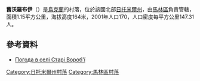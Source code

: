 {{coord|50|53|10|N|29|24|4|E|scale:30000|display=title}}

'''舊沃羅布伊'''（{{lang-uk|Старі Вороб'ї}}）是[[烏克蘭|烏克蘭]]的村落，位於該國北部[[日托米爾州|日托米爾州]]，由[[馬林區|馬林區]]負責管轄，面積1.15平方公里，海拔高度164米，2001年人口170，人口密度每平方公里147.31人。

==參考資料==
* [http://weather.in.ua/ua/zhitomirskaja/24989 Погода в селі Старі Вороб'ї] {{Wayback|url=http://weather.in.ua/ua/zhitomirskaja/24989 |date=20160305220847 }}

{{DEFAULTSORT:Старі Вороб'ї}}
[[Category:日托米爾州村落|Category:日托米爾州村落]]
[[Category:馬林區村落|Category:馬林區村落]]


{{Zhytomyr-geo-stub}}